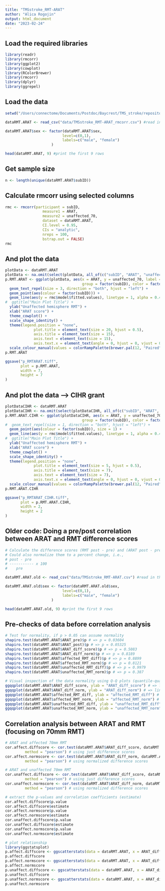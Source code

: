 ```yaml
---
title: "TMSstroke_RMT-ARAT"
author: "Alica Rogojin"
output: html_document
date: "2023-02-24"
---
```


## Load the required libraries
```r
library(readr)
library(rmcorr) 
library(ggplot2) 
library(cowplot) 
library(RColorBrewer) 
library(rmcorr)
library(dplyr)
library(ggrepel)
```

## Load the data
```r
setwd("/Users/connectome/Documents/Postdoc/Baycrest/TMS_stroke/repositories")

dataRMT.ARAT <- read_csv("data/TMSstroke_RMT-ARAT_rmcorr.csv") #read in the raw data files

dataRMT.ARAT$sex <- factor(dataRMT.ARAT$sex,
                          level=c(0,1),
                          labels=c("male", "female")
                     ) 

head(dataRMT.ARAT, 9) #print the first 9 rows
```

## Get sample size
```r
n <- length(unique(dataRMT.ARAT$subID))
```

## Calculate rmcorr using selected columns
```r
rmc <- rmcorr(participant = subID,
                 measure1 = ARAT,
                 measure2 = unaffected_70,
                 dataset = dataRMT.ARAT,
                 CI.level = 0.95,
                 CIs = "analytic",
                 nreps = 100,
                 bstrap.out = FALSE)
rmc
```

## And plot the data
```r
plotData <- dataRMT.ARAT
plotData <- na.omit(select(plotData, all_of(c("subID", "ARAT", "unaffected_70", "timepoint")))) 
p.RMT.ARAT <- ggplot(plotData, aes(x = ARAT, y = unaffected_70, label = timepoint, 
                                   group = factor(subID), color = factor(subID))) +
  geom_text_repel(size = 3, direction = "both", hjust = "left") +
  geom_point(aes(colour = factor(subID))) +
  geom_line(aes(y = rmc$model$fitted.values), linetype = 1, alpha = 0.4) +
#  ggtitle("Main Plot Title") +
  ylab("Unaffected hemisphere RMT") +
  xlab("ARAT score") +
  theme_cowplot() +
  scale_shape_identity() +
  theme(legend.position = "none",
             plot.title = element_text(size = 20, hjust = 0.5),
             axis.title = element_text(size = 15),
             axis.text = element_text(size = 15),
             axis.text.x = element_text(angle = 0, hjust = 0, vjust = 0)) +
  scale_colour_manual(values = colorRampPalette(brewer.pal(12, "Paired"))(n))
p.RMT.ARAT

ggsave("p_RMTARAT.tiff", 
       plot = p.RMT.ARAT,
       width = 7,
       height = 7
)
```

## And plot the data --> CIHR grant
```r
plotDataCIHR <- dataRMT.ARAT
plotDataCIHR <- na.omit(select(plotDataCIHR, all_of(c("subID", "ARAT", "unaffected_70", "timepoint")))) 
p.RMT.ARAT.CIHR <- ggplot(plotDataCIHR, aes(x = ARAT, y = unaffected_70, #label = timepoint, 
                                   group = factor(subID), color = factor(subID))) +
#  geom_text_repel(size = 1, direction = "both", hjust = "left") +
  geom_point(aes(colour = factor(subID)), size = 1) +
  geom_line(aes(y = rmc$model$fitted.values), linetype = 1, alpha = 0.4) +
#  ggtitle("Main Plot Title") +
  ylab("Unaffected hemisphere RMT") +
  xlab("ARAT score") +
  theme_cowplot() +
  scale_shape_identity() +
  theme(legend.position = "none",
             plot.title = element_text(size = 5, hjust = 0.5),
             axis.title = element_text(size = 7),
             axis.text = element_text(size = 7),
             axis.text.x = element_text(angle = 0, hjust = 0, vjust = 0)) +
  scale_colour_manual(values = colorRampPalette(brewer.pal(12, "Paired"))(n))
p.RMT.ARAT.CIHR

ggsave("p_RMTARAT_CIHR.tiff", 
       plot = p.RMT.ARAT.CIHR,
       width = 2,
       height = 2
)
```



## Older code: Doing a pre/post correlation between ARAT and RMT difference scores
```r
# Calculate the difference scores (RMT post - pre) and (ARAT post - pre) and correlate those
# Could also normalize them to a percent change, i.e.,
# post - pre
# ----------- x 100
#    pre 

dataRMT.ARAT.old <- read_csv("data/TMSstroke_RMT-ARAT.csv") #read in the raw data files

dataRMT.ARAT.old$sex <- factor(dataRMT.ARAT.old$sex,
                          level=c(0,1),
                          labels=c("male", "female")
                     ) 

head(dataRMT.ARAT.old, 9) #print the first 9 rows
```

## Pre-checks of data before correlation analysis
```r
# Test for normality, if p > 0.05 can assume normality
shapiro.test(dataRMT.ARAT$ARAT_pre)$p # => p = 0.03604
shapiro.test(dataRMT.ARAT$ARAT_post)$p # => p = 0.05325
shapiro.test(dataRMT.ARAT$ARAT_diff_score)$p # => p = 0.5083
shapiro.test(dataRMT.ARAT$ARAT_diff_norm)$p # => p = 0.8189
shapiro.test(dataRMT.ARAT$affected_RMT_diff)$p # => p = 0.8899
shapiro.test(dataRMT.ARAT$affected_RMT_norm)$p # => p = 0.8121
shapiro.test(dataRMT.ARAT$unaffected_RMT_diff)$p # => p = 0.9979
shapiro.test(dataRMT.ARAT$unaffected_RMT_norm)$p # => p = 0.387

# Visual inspection of the data normality using Q-Q plots (quantile-quantile plots). Q-Q plot draws the correlation between a given sample and the normal distribution. If linear, conclude that both populations may come from normal distributions.
ggqqplot(dataRMT.ARAT$ARAT_diff_score, ylab = "ARAT_diff_score") # => linear
ggqqplot(dataRMT.ARAT$ARAT_diff_norm, ylab = "ARAT_diff_norm") # => linear
ggqqplot(dataRMT.ARAT$affected_RMT_diff, ylab = "affected_RMT_diff") # => linear
ggqqplot(dataRMT.ARAT$affected_RMT_norm, ylab = "affected_RMT_norm") # => linear
ggqqplot(dataRMT.ARAT$unaffected_RMT_diff, ylab = "unaffected_RMT_diff") # => linear
ggqqplot(dataRMT.ARAT$unaffected_RMT_norm, ylab = "unaffected_RMT_norm") # => linear
```

## Correlation analysis between ARAT and RMT (focusing on 70mm RMT)
```r
# ARAT and affected 70mm RMT
cor.affect.diffscore <- cor.test(dataRMT.ARAT$ARAT_diff_score, dataRMT.ARAT$affected_RMT_diff, 
         method = "pearson") # using just difference scores
cor.affect.normscore <- cor.test(dataRMT.ARAT$ARAT_diff_norm, dataRMT.ARAT$affected_RMT_norm, 
         method = "pearson") # using normalized difference scores

# ARAT and unaffected 70mm RMT
cor.unaffect.diffscore <- cor.test(dataRMT.ARAT$ARAT_diff_score, dataRMT.ARAT$unaffected_RMT_diff, 
         method = "pearson") # using just difference scores
cor.unaffect.normscore <- cor.test(dataRMT.ARAT$ARAT_diff_norm, dataRMT.ARAT$unaffected_RMT_norm, 
         method = "pearson") # using normalized difference scores

# extract the p-values and correlation coefficients (estimate)
cor.affect.diffscore$p.value
cor.affect.diffscore$estimate
cor.affect.normscore$p.value
cor.affect.normscore$estimate
cor.unaffect.diffscore$p.value
cor.unaffect.diffscore$estimate
cor.unaffect.normscore$p.value
cor.unaffect.normscore$estimate

# plot relationship
library(ggstatsplot)
p.affect.diffscore <- ggscatterstats(data = dataRMT.ARAT, x = ARAT_diff_score, y = affected_RMT_diff)
p.affect.diffscore
p.affect.normscore <- ggscatterstats(data = dataRMT.ARAT, x = ARAT_diff_norm, y = affected_RMT_norm)
p.affect.normscore
p.unaffect.diffscore <- ggscatterstats(data = dataRMT.ARAT, x = ARAT_diff_score, y = unaffected_RMT_diff)
p.unaffect.diffscore
p.unaffect.normscore <- ggscatterstats(data = dataRMT.ARAT, x = ARAT_diff_norm, y = unaffected_RMT_norm)
p.unaffect.normscore
```


